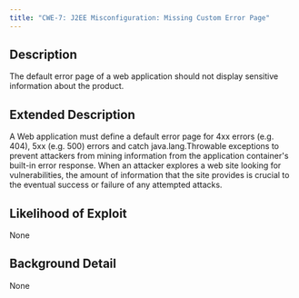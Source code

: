 ```yaml
---
title: "CWE-7: J2EE Misconfiguration: Missing Custom Error Page"
---
```


## Description
The default error page of a web application should not display sensitive information about the product.

## Extended Description

A Web application must define a default error page for 4xx errors (e.g. 404), 5xx (e.g. 500) errors and catch java.lang.Throwable exceptions to prevent attackers from mining information from the application container's built-in error response.
When an attacker explores a web site looking for vulnerabilities, the amount of information that the site provides is crucial to the eventual success or failure of any attempted attacks.


## Likelihood of Exploit
None

## Background Detail
None
        